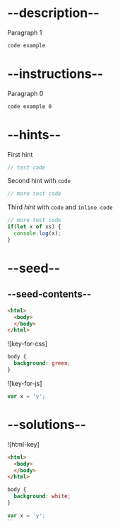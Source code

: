 # --description--

Paragraph 1

```html
code example
```

# --instructions--

Paragraph 0

```html
code example 0
```

# --hints--

First hint

```js
// test code
```

Second hint with <code>code</code>

```js
// more test code
```

Third *hint* with <code>code</code> and `inline code`

```js
// more test code
if(let x of xs) {
  console.log(x);
}
```

# --seed--

## --seed-contents--

```html
<html>
  <body>
  </body>
</html>
```

![key-for-css]

```css
body {
  background: green;
}
```

![key-for-js]

```js
var x = 'y';
```


# --solutions--

![html-key]

```html
<html>
  <body>
  </body>
</html>
```

```css
body {
  background: white;
}
```

```js
var x = 'y';
``
